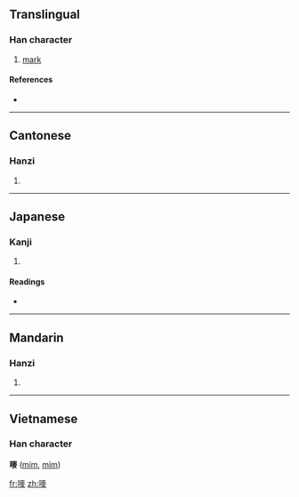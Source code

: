{{also|唛}}
==Translingual==

===Han character===
{{Han char|rn=30|rad=口|as=11|sn=14|four=6402<sub>7</sub>|canj=口十人弓 (RJON)}}

# [[mark]]

====References====
* {{Han ref|kx=0206.201|dkj=04231|hdz=10674.040|uh=561C|ud=22044|bh=E14D|bd=57677}}

----

==Cantonese==

===Hanzi===
{{yue-hanzi|jyut=|y=mak1|sim=唛}}

# {{defn|Cantonese|sort=口11}}

----

==Japanese==

===Kanji===
{{ja-kanji|grade=|rs=口11}}

# {{defn|Japanese|sort=口11}}

====Readings====
* {{ja-readings|on=[[ば]] (ba)|kun=}}

----

==Mandarin==

===Hanzi===
{{cmn-hanzi|sim=唛|pin=[[gǎ]] ([[ga3]]), [[mà]] ([[ma4]])|wg=ka<sup>3</sup>, ma<sup>4</sup>}}

# {{defn|Mandarin|sort=口11}}

----

==Vietnamese==
===Han character===
'''嘜''' ([[mím]], [[mỉm]])

[[fr:嘜]]
[[zh:嘜]]